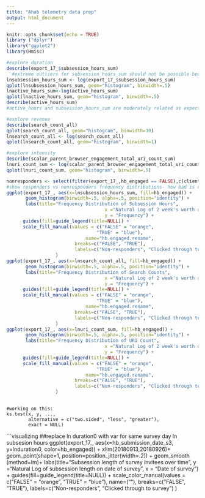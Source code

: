 ```yaml
---
title: "Ahab telemetry data prep"
output: html_document
---
```


```r
knitr::opts_chunk$set(echo = TRUE)
library ("dplyr")
library("ggplot2")
library(Hmisc)
```

```r
#explore duration
describe(export_17_$subsession_hours_sum)
  #extreme outliers for subsession_hours_sum should not be possible because this is pinged every 25 hours
lnsubsession_hours_sum <- log(export_17_$subsession_hours_sum)
qplot(lnsubsession_hours_sum, geom="histogram", binwidth=.5)
lnactive_hours_sum<-log(active_hours_sum)
qplot(lnactive_hours_sum, geom="histogram", binwidth=.5)
describe(active_hours_sum)
#active_hours and subsession_hours_sum are moderately related as expected

#explore revenue
describe(search_count_all)
qplot(search_count_all, geom="histogram", binwidth=10)
lnsearch_count_all <- log(search_count_all)
qplot(lnsearch_count_all, geom="histogram", binwidth=1)

#explore intensity
describe(scalar_parent_browser_engagement_total_uri_count_sum)
lnuri_count_sum <- log(scalar_parent_browser_engagement_total_uri_count_sum)
qplot(lnuri_count_sum, geom="histogram", binwidth=.5)

```

```r
nonresponders <- select(filter(export_17_,hb_engaged == FALSE),c(client_id:num_joined_client_pings))
#show responders vs nonresponders frequency distributions- how bad is our non-response? need k-s tests
ggplot(export_17_, aes(x=lnsubsession_hours_sum, fill=hb_engaged)) +
       geom_histogram(binwidth=.5, alpha=.5, position="identity") +
       labs(title="Frequency Distribution of Subsession Hours",
                                    x ="Natural Log of 2 week's worth of daily subsession hours",
                                    y = "Frequency") +
      guides(fill=guide_legend(title=NULL)) +
      scale_fill_manual(values = c("FALSE" = "orange",
                                 "TRUE" = "blue"),
                             name="hb.engaged.rename",
                         breaks=c("FALSE", "TRUE"),
                         labels=c("Non-responders", "Clicked through to survey")
                  )
ggplot(export_17_, aes(x=lnsearch_count_all, fill=hb_engaged)) +
       geom_histogram(binwidth=.5, alpha=.5, position="identity") +
       labs(title="Frequency Distribution of Search Counts",
                                    x ="Natural Log of 2 week's worth of daily number of searches",
                                    y = "Frequency") +
      guides(fill=guide_legend(title=NULL)) +
      scale_fill_manual(values = c("FALSE" = "orange",
                                 "TRUE" = "blue"),
                             name="hb.engaged.rename",
                         breaks=c("FALSE", "TRUE"),
                         labels=c("Non-responders", "Clicked through to survey")
                  )
ggplot(export_17_, aes(x=lnuri_count_sum, fill=hb_engaged)) +
       geom_histogram(binwidth=.5, alpha=.5, position="identity") +
       labs(title="Frequency Distribution of URI Count",
                                    x ="Natural Log of 2 week's worth of daily URI count",
                                    y = "Frequency") +
      guides(fill=guide_legend(title=NULL)) +
      scale_fill_manual(values = c("FALSE" = "orange",
                                 "TRUE" = "blue"),
                             name="hb.engaged.rename",
                         breaks=c("FALSE", "TRUE"),
                         labels=c("Non-responders", "Clicked through to survey")
                  )
  
```

```are
#working on this:
ks.test(x, y, ...,
        alternative = c("two.sided", "less", "greater"),
        exact = NULL)
```
        
```visualizing
##replace ln duration0 with var for same survey day ln subsesion hours
ggplot(export_17_, aes(x=hb_submission_date_s3, y=lnduration0, color=hb_engaged)) +
   xlim(20180913,20180926)+
    geom_point(shape=1, position=position_jitter(width=.2)) +
   geom_smooth (method=lm)+
   labs(title="Subsession length of survey invitees over time",
   y ="Natural Log of subsession length on date of survey",
   x = "Date of survey") +
   guides(fill=guide_legend(title=NULL)) +
   scale_color_manual(values = c("FALSE" = "orange", "TRUE" = "blue"),
           name=(""),
            breaks=c("FALSE", "TRUE"),
           labels=c("Non-responders", "Clicked through to survey")
 )

             
        